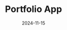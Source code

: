 ---
title: "Portfolio App"
date: "2024-11-15"
description: "The initial iteration of my personal portfolio website, built with Angular and styled using Sass and Angular Material. It highlights my early projects and served as a foundation for refining my design, UX, and frontend development skills."
image: "/projects/portfolio-app/cover.png"
github: "https://github.com/Chixide1/Portfolio-App"
tags:
  - "Angular"
  - "Sass"
  - "Typescript"
  - "Material UI"
---